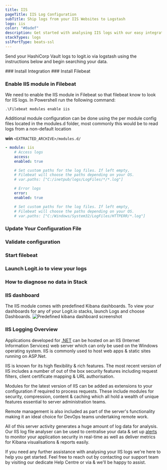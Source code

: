 ```yaml
---
title: IIS
pageTitle: IIS Log Configuration
subTitle: Ship logs from your IIS Websites to Logstash
logo: iis
color: "#0adef"
description: Get started with analysing IIS logs with our easy integration allowing you to ship application logs from Filebeat to Logstash & Elasticsearch (ELK).
stackTypes: logs
sslPortType: beats-ssl
---
```


Send your HashiCorp Vault logs to logit.io via logstash 
using the instructions below and begin searching your data.

<Steps>
  ### Install Integration
  <InstallIntegration/>
  ### Install Filebeat

  <InstallFilebeat />

  ### Enable IIS module in Filebeat

  We need to enable the IIS module in Filebeat so that filebeat know to look for IIS logs.
  In Powershell run the following command:

  `.\Filebeat modules enable iis`

  Additional module configuration can be done using the per module config files located in the modules.d folder, 
  most commonly this would be to read logs from a non-default location
      
  __win__ `<EXTRACTED_ARCHIVE>/modules.d/`

  ```yml copy
  - module: iis
      # Access logs
      access:
      enabled: true

      # Set custom paths for the log files. If left empty,
      # Filebeat will choose the paths depending on your OS.
      # var.paths: ["C:/inetpub/logs/LogFiles/*/*.log"]

      # Error logs
      error:
      enabled: true

      # Set custom paths for the log files. If left empty,
      # Filebeat will choose the paths depending on your OS.
      # var.paths: ["C:/Windows/System32/LogFiles/HTTPERR/*.log"]
  ```

  ### Update Your Configuration File

  <UpdateFilebeatConfigFile />

  ### Validate configuration

  <ValidateBeat beatname="filebeat" />

  ### Start filebeat
  
  <StartFilebeat />

  ### Launch Logit.io to view your logs
  <LaunchStack utmMedium="logs" utmCampaign="iis" source="iis" />

  ### How to diagnose no data in Stack

  <DiagnoseNoData />
</Steps>

### IIS dashboard
The IIS module comes with predefined Kibana dashboards. To view your dashboards for any of your Logit.io stacks, launch Logs and choose Dashboards.
![Predefined kibana dashboard screenshot](@/images/integrations/filebeat/iis.png)

### IIS Logging Overview

Applications developed for [.NET](/integrations/log-management/languages-and-libraries/dotnet) can 
be hosted on an IIS (Internet Information Services) web server which can only 
be used on the Windows operating system. IIS is commonly used to host web apps 
& static sites running on ASP.Net.
            
IIS is known for its high flexibility & rich features. The most recent version 
of IIS includes a number of out of the box security features including request 
filters, client certificate mapping & URL authorisation.

Modules for the latest version of IIS can be added as extensions to your 
configuration if required to process requests. These include modules for 
security, compression, content & caching which all hold a wealth of unique 
features essential to server administration teams.

Remote management is also included as part of the server's functionality 
making it an ideal choice for DevOps teams undertaking remote work.

All of this server activity generates a huge amount of log data for analysis. 
Our IIS log file analyser can be used to centralise your data & 
set up [alerts](https://logit.io/platform/features/hosted-elk/elk-alerting) to 
monitor your application security in real-time as well as deliver metrics 
for Kibana visualisations & reports easily.

If you need any further assistance with analysing your IIS logs we're here 
to help you get started. Feel free to reach out by contacting our support 
team by visiting our dedicate Help Centre 
or via <IntercomButton text="live chat"/> & we'll be happy to assist.